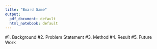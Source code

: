 ```yaml
---
title: "Board Game"
output:
  pdf_document: default
  html_notebook: default
---
```


#1. Background
#2. Problem Statement
#3. Method
#4. Result
#5. Future Work